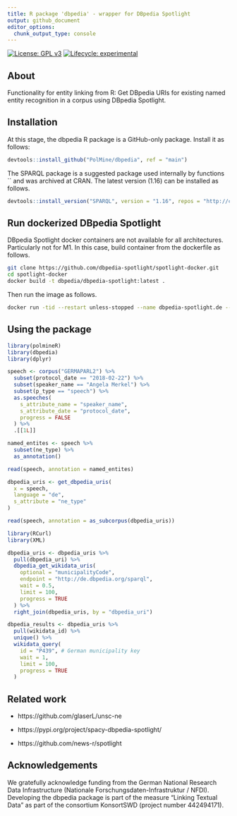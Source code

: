 ```yaml
---
title: R package 'dbpedia' - wrapper for DBpedia Spotlight
output: github_document
editor_options: 
  chunk_output_type: console
---
```


[![License: GPL v3](https://img.shields.io/badge/License-GPLv3-blue.svg)](https://www.gnu.org/licenses/gpl-3.0)
[![Lifecycle: experimental](https://img.shields.io/badge/lifecycle-experimental-orange.svg)](https://www.tidyverse.org/lifecycle/#experimental)


## About

Functionality for entity linking from R: Get DBpedia URIs for existing named entity recognition in a corpus using DBpedia Spotlight.


## Installation

At this stage, the dbpedia R package is a GitHub-only package. Install it as follows:

```r
devtools::install_github("PolMine/dbpedia", ref = "main")
```

The SPARQL package is a suggested package used internally by functions `` and was archived at CRAN. The latest version (1.16) can be installed as follows.

```r
devtools::install_version("SPARQL", version = "1.16", repos = "http://cran.us.r-project.org") 
```


## Run dockerized DBpedia Spotlight

DBpedia Spotlight docker containers are not available for all architectures. Particularly not for M1. In this case, build container from the dockerfile as follows.

```sh
git clone https://github.com/dbpedia-spotlight/spotlight-docker.git
cd spotlight-docker
docker build -t dbpedia/dbpedia-spotlight:latest .
```

Then run the image as follows.

```sh
docker run -tid --restart unless-stopped --name dbpedia-spotlight.de --mount source=spotlight-model,target=/opt/spotlight -p 2222:80  dbpedia/dbpedia-spotlight spotlight.sh de
```


## Using the package

```r
library(polmineR)
library(dbpedia)
library(dplyr)

speech <- corpus("GERMAPARL2") %>% 
  subset(protocol_date == "2018-02-22") %>%
  subset(speaker_name == "Angela Merkel") %>%
  subset(p_type == "speech") %>%
  as.speeches(
    s_attribute_name = "speaker_name",
    s_attribute_date = "protocol_date",
    progress = FALSE
  ) %>%
  .[[1L]]

named_entites <- speech %>%
  subset(ne_type) %>%
  as_annotation()

read(speech, annotation = named_entites)

dbpedia_uris <- get_dbpedia_uris(
  x = speech,
  language = "de",
  s_attribute = "ne_type"
)

read(speech, annotation = as_subcorpus(dbpedia_uris))
```

```r
library(RCurl)
library(XML)

dbpedia_uris <- dbpedia_uris %>%
  pull(dbpedia_uri) %>% 
  dbpedia_get_wikidata_uris(
    optional = "municipalityCode",
    endpoint = "http://de.dbpedia.org/sparql",
    wait = 0.5,
    limit = 100,
    progress = TRUE
  ) %>% 
  right_join(dbpedia_uris, by = "dbpedia_uri")
```

```r
dbpedia_results <- dbpedia_uris %>%
  pull(wikidata_id) %>% 
  unique() %>% 
  wikidata_query(
    id = "P439", # German municipality key
    wait = 1,
    limit = 100,
    progress = TRUE
  )
```


## Related work

- https://github.com/glaserL/unsc-ne

- https://pypi.org/project/spacy-dbpedia-spotlight/

- https://github.com/news-r/spotlight


## Acknowledgements

We gratefully acknowledge funding from the German National Research Data Infrastructure (Nationale Forschungsdaten-Infrastruktur / NFDI). Developing the dbpedia package is part of the measure "Linking Textual Data" as part of the consortium KonsortSWD (project number 442494171).